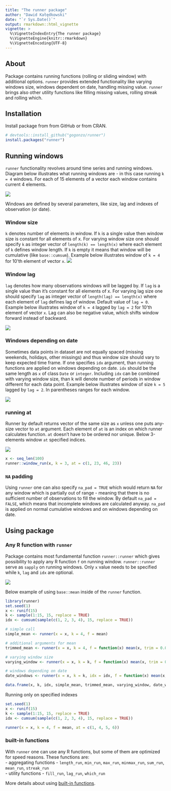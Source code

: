 ```yaml
---
title: "The runner package"
author: "Dawid Kałędkowski"
date: "`r Sys.Date()`"
output: rmarkdown::html_vignette
vignette: >
  %\VignetteIndexEntry{The runner package}
  %\VignetteEngine{knitr::rmarkdown}
  %\VignetteEncoding{UTF-8}
---
```


## About
Package contains running functions (rolling or sliding window) with additional options. `runner` provides extended functionality like varying windows size, windows dependent on date, handling missing value. `runner` brings also other utility functions like filling missing values, rolling streak and rolling which.

## Installation

Install package from from GitHub or from CRAN.

```r
# devtools::install_github("gogonzo/runner")
install.packages("runner")
```

## Running windows
`runner` functionality revolves around time series and running windows. Diagram below illustrates what running windows are - in this case running `k = 4` windows. For each of 15 elements of a vector each window contains current 4 elements.

![](images/running_windows_explain.png)

Windows are defined by several parameters, like size, lag and indexes of observation (or date).

### Window size
`k` denotes number of elements in window. If `k` is a single value then window size is constant for all elements of x. For varying window size one should specify `k` as integer vector of `length(k) == length(x)` where each element of `k` defines window length. If `k` is empty it means that window will be cumulative (like `base::cumsum`). Example below illustrates window of `k = 4` for 10'th element of vector `x`.
![](images/constant_window.png)


### Window lag
`lag` denotes how many observations windows will be lagged by. If `lag` is a single value than it's constant for all elements of x. For varying lag size one should specify `lag` as integer vector of `length(lag) == length(x)` where each element of `lag` defines lag of window. Default value of `lag = 0`. Example below illustrates window of `k = 4` lagged by `lag = 2` for 10'th element of vector `x`. Lag can also be negative value, which shifts window forward instead of backward.

![](images/lagged_window_k_lag.png)

### Windows depending on date

Sometimes data points in dataset are not equally spaced (missing weekends, holidays, other missings) and thus window size should vary to keep expected time frame.  If one specifies `idx` argument, than running functions are applied on windows depending on date. `idx` should be the same length as `x` of class `Date` or `integer`. Including `idx` can be combined with varying window size, than k will denote number of periods in window different for each data point. Example below illustrates window of size `k = 5` lagged by `lag = 2`. In parentheses ranges for each window.

![](images/running_date_windows_explain.png)

### running at

Runner by default returns vector of the same size as `x` unless one puts any-size 
vector to `at` argument. Each element of `at` is an index on which runner 
calculates function. `at` doesn't have to be ordered nor unique. Below 
3-elements window `at` specified indices. 

![](images/runner_at_date.png)

```r
x <- seq_len(100)
runner::window_run(x, k = 3, at = c(1, 23, 46, 23))
```


### `NA` padding  
Using `runner` one can also specify `na_pad = TRUE` which would return `NA` for 
any window which is partially out of range - meaning that there is no sufficient
number of observations to fill the window. By default `na_pad = FALSE`, which 
means that incomplete windows are calculated anyway. `na_pad` is applied on normal cumulative windows and on windows depending on date.

## Using package

### Any R function with `runner`

Package contains most fundamental function `runner::runner` which gives possibility to apply any R function `f` on running window. `runner::runner` serve as `sapply` on running windows. Only `x` value needs to be specified while `k`, `lag` and `idx` are optional.
  
![](images/using_runner.png)

Below example of using `base::mean` inside of the `runner` function. 
```r
library(runner)
set.seed(1)
x <- runif(15)
k <- sample(1:15, 15, replace = TRUE)
idx <- cumsum(sample(c(1, 2, 3, 4), 15, replace = TRUE))

# simple call
simple_mean <- runner(x = x, k = 4, f = mean)

# additional arguments for mean
trimmed_mean <- runner(x = x, k = 4, f = function(x) mean(x, trim = 0.05))

# varying window size
varying_window <- runner(x = x, k = k, f = function(x) mean(x, trim = 0.05))

# windows depending on date
date_windows <- runner(x = x, k = k, idx = idx, f = function(x) mean(x, trim = 0.05))

data.frame(x, k, idx, simple_mean, trimmed_mean, varying_window, date_windows)
```

Running only on specified indexes

```r
set.seed(1)
x <- runif(15)
k <- sample(1:15, 15, replace = TRUE)
idx <- cumsum(sample(c(1, 2, 3, 4), 15, replace = TRUE))

runner(x = x, k = 4, f = mean, at = c(1, 4, 5, 6))
```

### built-in functions
With `runner` one can use any R functions, but some of them are optimized for speed reasons.
These functions are:  
- aggregating functions - `length_run`, `min_run`, `max_run`, `minmax_run`, `sum_run`, `mean_run`, `streak_run`  
- utility functions - `fill_run`, `lag_run`, `which_run`

More details about using [built-in functions](built-in_functions.html).



